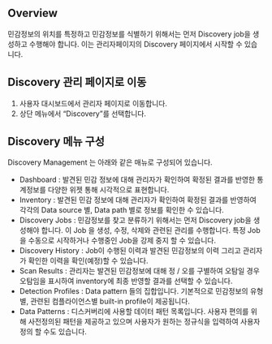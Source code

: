 ## Overview
민감정보의 위치를 특정하고 민감정보를 식별하기 위해서는 먼저  Discovery job을 생성하고 수행해야 합니다. 이는 관리자페이지의 Discovery 페이지에서 시작할 수 있습니다. 

## Discovery 관리 페이지로 이동
1. 사용자 대시보드에서 관리자 페이지로 이동합니다. 
2. 상단 메뉴에서 “Discovery”를 선택합니다.

## Discovery 메뉴 구성
Discovery Management 는 아래와 같은 매뉴로 구성되어 있습니다.

* Dashboard : 발견된 민감 정보에 대해 관리자가 확인하여 확정된 결과를 반영한 통계정보를 다양한 위젯 통해 시각적으로 표현합니다. 
* Inventory : 발견된 민감 정보에 대해 관리자가 확인하여 확정된 결과를 반영하여 각각의 Data source 별, Data path 별로 정보를 확인한 수 있습니다.
* Discovery Jobs : 민감정보를 찾고 분류하기 위해서는 먼저 Discovery job을 생성해야 합니다. 이 Job 을 생성, 수정, 삭제와 관련된 관리를 수행합니다. 특정 Job을 수동으로 시작하거나 수행중인 Job을 강제 중지 할 수 있습니다.
* Discovery History : Job이 수행된 이력과 발견된 민감정보의 이력 그리고 관리자가 확인한 이력을 확인(예정)할 수 있습니다.
* Scan Results : 관리자는 발견된 민감정보에 대해 정 / 오를 구별하여 오탐일 경우 오탐임을 표시하여 inventory에 최종 반영할 결과를 선택할 수 있습니다.
* Detection Profiles : Data pattern 들의 집합입니다. 기본적으로 민감정보의 유형별, 관련된 컴플라이언스별 built-in profile이 제공됩니다.
* Data Patterns : 디스커버리에 사용할 데이터 패턴 목록입니다. 사용자 편의를 위해 사전정의된 패턴을 제공하고 있으며 사용자가 원하는 정규식을 입력하여 사용자 정의 할 수도 있습니다.
